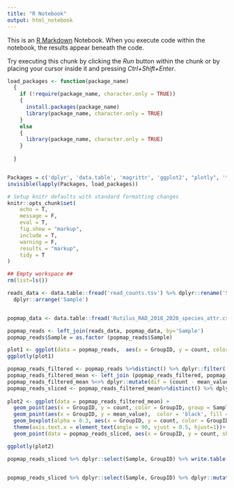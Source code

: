 ---
title: "R Notebook"
output: html_notebook
---

This is an [R Markdown](http://rmarkdown.rstudio.com) Notebook. When you execute code within the notebook, the results appear beneath the code. 

Try executing this chunk by clicking the *Run* button within the chunk or by placing your cursor inside it and pressing *Ctrl+Shift+Enter*. 

```{r setup, include=FALSE}
load_packages <- function(package_name)
  {
    if (!require(package_name, character.only = TRUE))
    {
      install.packages(package_name)
      library(package_name, character.only = TRUE)
    }
    else
    {
      library(package_name, character.only = TRUE)
    }
        
  }


Packages = c('dplyr', 'data.table', 'magrittr', 'ggplot2', "plotly", 'tidyverse') 
invisible(lapply(Packages, load_packages))

# Setup knitr defaults with standard formatting changes
knitr::opts_chunk$set(
	echo = T,
	message = F,
	eval = T,
	fig.show = "markup",
	include = T,
	warning = F,
	results = "markup",
	tidy = T             
)

## Empty workspace ##
rm(list=ls())

```


```{r load data}
reads_data <- data.table::fread('read_counts.tsv') %>% dplyr::rename('Sample'='file')%>% dplyr::select('Sample', 'count')%>%
  dplyr::arrange('Sample')


popmap_data <- data.table::fread('Rutilus_RAD_2018_2020_species_attr.csv')  

popmap_reads <- left_join(reads_data, popmap_data, by='Sample')
popmap_reads$Sample = as.factor (popmap_reads$Sample)
```


```{r plot reads count according to group}
plot1 <- ggplot(data = popmap_reads,  aes(x = GroupID, y = count, color = GroupID)) + geom_point(aes(shape = Sample))+geom_boxplot(alpha = 0.3, aes(fill =GroupID ))+theme(axis.text.x = element_text(angle = 90, vjust = 0.5, hjust=1))
ggplotly(plot1)
```


```{r create popmap for parameter optimization}
popmap_reads_filtered <- popmap_reads %>%distinct() %>% dplyr::filter(!is.na(GroupID) & GroupID!= 'Outgroup' & GroupID!= 'none')%>%arrange(GroupID)
popmap_reads_filtered_mean <- left_join (popmap_reads_filtered, popmap_reads_filtered %>% dplyr::group_by(GroupID) %>% dplyr::summarize(mean_value = mean(count)), by = c ('GroupID'))
popmap_reads_filtered_mean %<>% dplyr::mutate(dif = (count - mean_value)^2) 
popmap_reads_sliced <- popmap_reads_filtered_mean%>%distinct() %>% dplyr::group_by(GroupID)  %>% slice_min(dif, n = 2)
                                        
plot2 <- ggplot(data = popmap_reads_filtered_mean) + 
  geom_point(aes(x = GroupID, y = count, color = GroupID, group = Sample))+
  geom_point(aes(x = GroupID, y = mean_value),  color = 'black', fill ='black')+
  geom_boxplot(alpha = 0.3, aes(x = GroupID, y = count, color = GroupID, fill =GroupID ))+
  theme(axis.text.x = element_text(angle = 90, vjust = 0.5, hjust=1))+
  geom_point(data = popmap_reads_sliced, aes(x = GroupID, y = count, shape = Sample, group = sqrt(dif)), color = 'red')

ggplotly(plot2)

```



```{r write down test popmap}
popmap_reads_sliced %>% dplyr::select(Sample, GroupID) %>% write.table(file='test_popmap.tsv', quote=FALSE, sep='\t', row.names = FALSE, col.names = FALSE)


popmap_reads_sliced %>% dplyr::select(Sample, GroupID) %>% dplyr::mutate(GroupID='population') %>% write.table(file='test_popmap_onepop.tsv', quote=FALSE, sep='\t', row.names = FALSE, col.names = FALSE)
```

